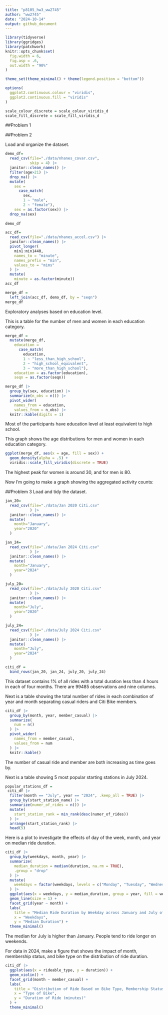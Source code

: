 ```yaml
---
title: "p8105_hw3_ww2745"
author: "ww2745"
date: "2024-10-14"
output: github_document
---
```


```r
library(tidyverse)
library(ggridges)
library(patchwork)
knitr::opts_chunk$set(
  fig.width = 6,
  fig.asp = .6,
  out.width = "90%"
)

theme_set(theme_minimal() + theme(legend.position = "bottom"))

options(
  ggplot2.continuous.colour = "viridis",
  ggplot2.continuous.fill = "viridis"
)

scale_colour_discrete = scale_colour_viridis_d
scale_fill_discrete = scale_fill_viridis_d
```
##Problem 1


##Problem 2

Load and organize the dataset.
```r
demo_df=
  read_csv(file="./data/nhanes_covar.csv",
           skip = 4) |> 
  janitor::clean_names() |> 
  filter(age>21) |> 
  drop_na() |> 
  mutate(
    sex = 
      case_match(
        sex, 
        1 ~ "male", 
        2 ~ "female"),
    sex = as.factor(sex)) |> 
  drop_na(sex)
    
demo_df

acc_df=
  read_csv(file="./data/nhanes_accel.csv") |> 
  janitor::clean_names() |> 
  pivot_longer(
    min1:min1440,
    names_to = "minute",
    names_prefix = "min",
    values_to = "mims"
  ) |> 
  mutate(
    minute = as.factor(minute))
acc_df

merge_df = 
  left_join(acc_df, demo_df, by = "seqn")
merge_df
```

Exploratory analyses based on education level.

This is a table for the number of men and women in each education category.
```r
merge_df =
  mutate(merge_df,
    education = 
      case_match(
        education, 
        1 ~ "less_than_high_school", 
        2 ~ "high_school_equivalent",
        3 ~ "more_than_high_school"),
    education = as.factor(education),
    seqn = as.factor(seqn)) 

merge_df |> 
  group_by(sex, education) |>
  summarize(n_obs = n()) |> 
  pivot_wider(
    names_from = education,
    values_from = n_obs) |> 
  knitr::kable(digits = 1)
```
Most of the participants have education level at least equivalent to high school.

This graph shows the age distributions for men and women in each education category.
```r
ggplot(merge_df, aes(x = age, fill = sex)) + 
  geom_density(alpha = .5) + 
  viridis::scale_fill_viridis(discrete = TRUE)
```
The highest peak for women is around 30, and for men is 80.

Now I'm going to make a graph showing the aggregated activity counts:



##Problem 3
Load and tidy the dataset.
```r
jan_20=
  read_csv(file="./data/Jan 2020 Citi.csv"
           ) |> 
  janitor::clean_names() |> 
  mutate(
    month="January",
    year="2020"
  )

jan_24=
  read_csv(file="./data/Jan 2024 Citi.csv"
           ) |> 
  janitor::clean_names() |> 
  mutate(
    month="January",
    year="2024"
  )

july_20=
  read_csv(file="./data/July 2020 Citi.csv"
           ) |> 
  janitor::clean_names() |> 
  mutate(
    month="July",
    year="2020"
  )

july_24=
  read_csv(file="./data/July 2024 Citi.csv"
           ) |> 
  janitor::clean_names() |> 
  mutate(
    month="July",
    year="2024"
  )

citi_df = 
  bind_rows(jan_20, jan_24, july_20, july_24)
```
This dataset contains 1% of all rides with a total duration less than 4 hours in each of four months. There are 99485 observations and nine columns.

Next is a table showing the total number of rides in each combination of year and month separating casual riders and Citi Bike members. 
```r
citi_df |> 
  group_by(month, year, member_casual) |> 
  summarize(
    num = n()
  ) |> 
  pivot_wider(
    names_from = member_casual,
    values_from = num
  ) |> 
  knitr::kable()
```
The number of casual ride and member are both increasing as time goes by.

Next is a table showing 5 most popular starting stations in July 2024. 

```r
popular_stations_df = 
 citi_df |> 
  filter(month == "July", year == "2024", .keep_all = TRUE) |> 
  group_by(start_station_name) |> 
  summarize(numer_of_rides = n()) |> 
  mutate(
    start_station_rank = min_rank(desc(numer_of_rides))
  ) |> 
  arrange(start_station_rank) |> 
  head(5)
```

Here is a plot to investigate the effects of day of the week, month, and year on median ride duration. 
```r
citi_df |> 
  group_by(weekdays, month, year) |> 
  summarize(
    median_duration = median(duration, na.rm = TRUE),
    .group = "drop"
  ) |> 
  mutate(
    weekdays = factor(weekdays, levels = c("Monday", "Tuesday", "Wednesday", "Thursday", "Friday", "Saturday", "Sunday"))
  ) |> 
  ggplot(aes(x = weekdays, y = median_duration, group = year, fill = weekdays, color = month)) +
  geom_line(size = 1) +  
  facet_grid(year ~ month) +
  labs(
    title = "Median Ride Duration by Weekday across January and July of 2020 and 2024", 
    x = "Weekdays", 
    y = "Median Duration") +
  theme_minimal()
```
The median for July is higher than January. People tend to ride longer on weekends.

For data in 2024, make a figure that shows the impact of month, membership status, and bike type on the distribution of ride duration. 
```r
citi_df |> 
  ggplot(aes(x = rideable_type, y = duration)) +
  geom_violin() +
  facet_grid(month ~ member_casual) +
  labs(
    title = "Distribution of Ride Based on Bike Type, Membership Status and Month",
    x = "Type of Bike",
    y = "Duration of Ride (minutes)"
  ) +
  theme_minimal()
```

